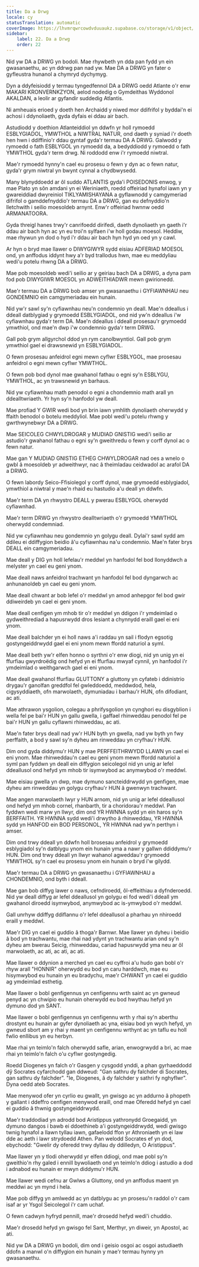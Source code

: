 ```yaml
---
title: Da a Drwg
locale: cy
statusTranslation: automatic
coverImage: https://lhvmrqwrcowdvduuaukz.supabase.co/storage/v1/object/public/strapi-uploads/small_cover-educacion-fundamental.webp-2d51a7828a2b1309555be27f7e2a61a0.webp
sidebar:
    label: 22. Da a Drwg
    order: 22
---
```

Nid yw DA a DRWG yn bodoli. Mae rhywbeth yn dda pan fydd yn ein gwasanaethu, ac yn ddrwg pan nad yw. Mae DA a DRWG yn fater o gyfleustra hunanol a chymryd dychymyg.

Dyn a ddyfeisiodd y termau tyngedfennol DA a DRWG oedd Atlante o'r enw MAKARI KRONVERNKZYON, aelod nodedig o Gymdeithas Wyddonol AKALDAN, a leolir ar gyfandir suddedig Atlantis.

Ni amheuais erioed y doeth hen Archaidd y niwed mor ddifrifol y byddai'n ei achosi i ddynoliaeth, gyda dyfais ei ddau air bach.

Astudiodd y doethion Atlanteiddiol yn ddwfn yr holl rymoedd ESBLYGIADOL, YMWTHOL a NIWTRAL NATUR, ond daeth y syniad i'r doeth hen hwn i ddiffinio'r ddau gyntaf gyda'r termau DA A DRWG. Galwodd y rymoedd o fath ESBLYGOL yn rymoedd da, a bedyddiodd y rymoedd o fath YMWTHOL gyda'r term drwg. Ni roddodd enw i'r rymoedd niwtral.

Mae'r rymoedd hynny'n cael eu prosesu o fewn y dyn ac o fewn natur, gyda'r grym niwtral yn bwynt cynnal a chydbwysedd.

Many blynyddoedd ar ôl suddo ATLANTIS gyda'i POISEDONIS enwog, y mae Plato yn sôn amdani yn ei Weriniaeth, roedd offeiriad hynafol iawn yn y gwareiddiad dwyreiniol TIKLYAMISHAYANA a gyflawnodd y camgymeriad difrifol o gamddefnyddio'r termau DA a DRWG, gan eu defnyddio'n lletchwith i seilio moesoldeb arnynt. Enw'r offeiriad hwnnw oedd ARMANATOORA.

Gyda threigl hanes trwy'r canrifoedd dirifedi, daeth dynoliaeth yn gaeth i'r ddau air bach hyn ac yn eu troi'n sylfaen i'w holl godau moesol. Heddiw, mae rhywun yn dod o hyd i'r ddau air bach hyn hyd yn oed yn y cawl.

Ar hyn o bryd mae llawer o DIWYGIWYR sydd eisiau ADFERIAD MOESOL ond, yn anffodus iddynt hwy a'r byd trallodus hwn, mae eu meddyliau wedi'u potelu rhwng DA a DRWG.

Mae pob moesoldeb wedi'i seilio ar y geiriau bach DA a DRWG, a dyna pam fod pob DIWYGIWR MOESOL yn ADWEITHIADWR mewn gwirionedd.

Mae'r termau DA a DRWG bob amser yn gwasanaethu i GYFIAWNHAU neu GONDEMNIO ein camgymeriadau ein hunain.

Nid yw'r sawl sy'n cyfiawnhau neu'n condemnio yn deall. Mae'n ddeallus i ddeall datblygiad y grymoedd ESBLYGIADOL, ond nid yw'n ddeallus i'w cyfiawnhau gyda'r term DA. Mae'n ddeallus i ddeall prosesau'r grymoedd ymwthiol, ond mae'n dwp i'w condemnio gyda'r term DRWG.

Gall pob grym allgyrchol ddod yn rym canolbwyntiol. Gall pob grym ymwthiol gael ei drawsnewid yn ESBLYGIADOL.

O fewn prosesau anfeidrol egni mewn cyflwr ESBLYGOL, mae prosesau anfeidrol o egni mewn cyflwr YMWTHOL.

O fewn pob bod dynol mae gwahanol fathau o egni sy'n ESBLYGU, YMWTHOL, ac yn trawsnewid yn barhaus.

Nid yw cyfiawnhau math penodol o egni a chondemnio math arall yn ddealltwriaeth. Yr hyn sy'n hanfodol yw deall.

Mae profiad Y GWIR wedi bod yn brin iawn ymhlith dynoliaeth oherwydd y ffaith benodol o botelu meddyliol. Mae pobl wedi'u potelu rhwng y gwrthwynebwyr DA a DRWG.

Mae SEICOLEG CHWYLDROGAR y MUDIAD GNISTIG wedi'i seilio ar astudio'r gwahanol fathau o egni sy'n gweithredu o fewn y corff dynol ac o fewn natur.

Mae gan Y MUDIAD GNISTIG ETHEG CHWYLDROGAR nad oes a wnelo o gwbl â moesoldeb yr adweithwyr, nac â theimladau ceidwadol ac arafol DA a DRWG.

O fewn labordy Seico-Ffisiolegol y corff dynol, mae grymoedd esblygiadol, ymwthiol a niwtral y mae'n rhaid eu hastudio a'u deall yn ddwfn.

Mae'r term DA yn rhwystro DEALL y pwerau ESBLYGOL oherwydd cyfiawnhad.

Mae'r term DRWG yn rhwystro dealltwriaeth o'r grymoedd YMWTHOL oherwydd condemniad.

Nid yw cyfiawnhau neu gondemnio yn golygu deall. Dylai'r sawl sydd am ddileu ei ddiffygion beidio â'u cyfiawnhau na'u condemnio. Mae'n fater brys DEALL ein camgymeriadau.

Mae deall y DIG yn holl lefelau'r meddwl yn hanfodol fel bod llonyddwch a melyster yn cael eu geni ynom.

Mae deall naws anfeidrol trachwant yn hanfodol fel bod dyngarwch ac anhunanoldeb yn cael eu geni ynom.

Mae deall chwant ar bob lefel o'r meddwl yn amod anhepgor fel bod gwir ddiweirdeb yn cael ei geni ynom.

Mae deall cenfigen ym mhob tir o'r meddwl yn ddigon i'r ymdeimlad o gydweithrediad a hapusrwydd dros lesiant a chynnydd eraill gael ei eni ynom.

Mae deall balchder yn ei holl naws a'i raddau yn sail i flodyn egsotig gostyngeiddrwydd gael ei eni ynom mewn ffordd naturiol a syml.

Mae deall beth yw'r elfen honno o syrthni o'r enw diogi, nid yn unig yn ei ffurfiau gwyrdroëdig ond hefyd yn ei ffurfiau mwyaf cynnil, yn hanfodol i'r ymdeimlad o weithgarwch gael ei eni ynom.

Mae deall gwahanol ffurfiau GLUTTONY a gluttony yn cyfateb i ddinistrio drygau'r ganolfan greddfol fel gwleddoedd, meddwdod, hela, cigysyddiaeth, ofn marwolaeth, dymuniadau i barhau'r HUN, ofn difodiant, ac ati.

Mae athrawon ysgolion, colegau a phrifysgolion yn cynghori eu disgyblion i wella fel pe bai'r HUN yn gallu gwella, i gaffael rhinweddau penodol fel pe bai'r HUN yn gallu cyflawni rhinweddau, ac ati.

Mae'n fater brys deall nad yw'r HUN byth yn gwella, nad yw byth yn fwy perffaith, a bod y sawl sy'n dyheu am rinweddau yn cryfhau'r HUN.

Dim ond gyda diddymu'r HUN y mae PERFFEITHRWYDD LLAWN yn cael ei eni ynom. Mae rhinweddau'n cael eu geni ynom mewn ffordd naturiol a syml pan fyddwn yn deall ein diffygion seicolegol nid yn unig ar lefel ddeallusol ond hefyd ym mhob tir isymwybod ac anymwybod o'r meddwl.

Mae eisiau gwella yn dwp, mae dymuno sancteiddrwydd yn genfigen, mae dyheu am rinweddau yn golygu cryfhau'r HUN â gwenwyn trachwant.

Mae angen marwolaeth lwyr y HUN arnom, nid yn unig ar lefel ddeallusol ond hefyd ym mhob cornel, rhanbarth, tir a choridorau'r meddwl. Pan fyddwn wedi marw yn llwyr, dim ond YR HWNNA sydd yn ein haros sy'n BERFFAITH. YR HWNNA sydd wedi'i drwytho â rhinweddau, YR HWNNA sydd yn HANFOD ein BOD PERSONOL, YR HWNNA nad yw'n perthyn i amser.

Dim ond trwy ddeall yn ddwfn holl brosesau anfeidrol y grymoedd esblygiadol sy'n datblygu ynom ein hunain yma a nawr y gallwn ddiddymu'r HUN. Dim ond trwy ddeall yn llwyr wahanol agweddau'r grymoedd YMWTHOL sy'n cael eu prosesu ynom ein hunain o bryd i'w gilydd.

Mae'r termau DA a DRWG yn gwasanaethu i GYFIAWNHAU a CHONDEMNIO, ond byth i ddeall.

Mae gan bob diffyg lawer o naws, cefndiroedd, ôl-effeithiau a dyfnderoedd. Nid yw deall diffyg ar lefel ddeallusol yn golygu ei fod wedi'i ddeall ym gwahanol diroedd isymwybod, anymwybod ac is-ymwybod o'r meddwl.

Gall unrhyw ddiffyg ddiflannu o'r lefel ddeallusol a pharhau yn nhiroedd eraill y meddwl.

Mae'r DIG yn cael ei guddio â thoga'r Barnwr. Mae llawer yn dyheu i beidio â bod yn trachwantu, mae rhai nad ydynt yn trachwantu arian ond sy'n dyheu am bwerau Seicig, rhinweddau, cariad hapusrwydd yma neu ar ôl marwolaeth, ac ati, ac ati, ac ati.

Mae llawer o ddynion a merched yn cael eu cyffroi a'u hudo gan bobl o'r rhyw arall "HONNIR" oherwydd eu bod yn caru harddwch, mae eu hisymwybod eu hunain yn eu bradychu, mae'r CHWANT yn cael ei guddio ag ymdeimlad esthetig.

Mae llawer o bobl genfigennus yn cenfigennu wrth saint ac yn gwneud penyd ac yn chwipio eu hunain oherwydd eu bod hwythau hefyd yn dymuno dod yn SANT.

Mae llawer o bobl genfigennus yn cenfigennu wrth y rhai sy'n aberthu drostynt eu hunain ar gyfer dynoliaeth ac yna, eisiau bod yn wych hefyd, yn gwneud sbort am y rhai y maent yn cenfigennu wrthynt ac yn taflu eu holl fwlio enllibus yn eu herbyn.

Mae rhai yn teimlo'n falch oherwydd safle, arian, enwogrwydd a bri, ac mae rhai yn teimlo'n falch o'u cyflwr gostyngedig.

Roedd Diogenes yn falch o'r Gasgen y cysgodd ynddi, a phan gyrhaeddodd dŷ Socrates cyfarchodd gan ddweud: "Gan sathru dy falchder di Socrates, gan sathru dy falchder". "Ie, Diogenes, â dy falchder y sathri fy nghyflwr". Dyna oedd ateb Socrates.

Mae menywod ofer yn cyrlio eu gwallt, yn gwisgo ac yn addurno â phopeth y gallant i ddeffro cenfigen menywod eraill, ond mae Oferedd hefyd yn cael ei guddio â thwnig gostyngeiddrwydd.

Mae'r traddodiad yn adrodd bod Aristippus yathronydd Groegaidd, yn dymuno dangos i bawb ei ddoethineb a'i gostyngeiddrwydd, wedi gwisgo twnig hynafol a llawn tyllau iawn, gafaelodd ffon yr Athroniaeth yn ei law dde ac aeth i lawr strydoedd Athen. Pan welodd Socrates ef yn dod, ebychodd: "Gwelir dy oferedd trwy dyllau dy ddilledyn, O Aristippus".

Mae llawer yn y tlodi oherwydd yr elfen ddiogi, ond mae pobl sy'n gweithio'n rhy galed i ennill bywoliaeth ond yn teimlo'n ddiog i astudio a dod i adnabod eu hunain er mwyn diddymu'r HUN.

Mae llawer wedi cefnu ar Gwlws a Gluttony, ond yn anffodus maent yn meddwi ac yn mynd i hela.

Mae pob diffyg yn amlwedd ac yn datblygu ac yn prosesu'n raddol o'r cam isaf ar yr Ysgol Seicolegol i'r cam uchaf.

O fewn cadwyn hyfryd pennill, mae'r drosedd hefyd wedi'i chuddio.

Mae'r drosedd hefyd yn gwisgo fel Sant, Merthyr, yn diweir, yn Apostol, ac ati.

Nid yw DA a DRWG yn bodoli, dim ond i geisio osgoi ac osgoi astudiaeth ddofn a manwl o'n diffygion ein hunain y mae'r termau hynny yn gwasanaethu.
